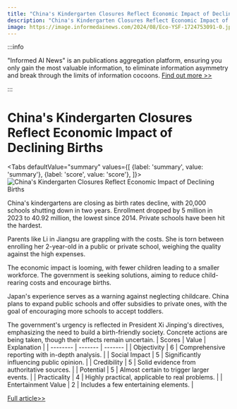 ```yaml
---
title: "China's Kindergarten Closures Reflect Economic Impact of Declining Births"
description: "China's Kindergarten Closures Reflect Economic Impact of Declining Births"
image: https://image.informedainews.com/2024/08/Eco-YSF-1724753091-0.jpg
---
```



:::info

"Informed AI News" is an publications aggregation platform, ensuring you only gain the most valuable information, to eliminate information asymmetry and break through the limits of information cocoons.  [Find out more >>](/)

:::

# China's Kindergarten Closures Reflect Economic Impact of Declining Births


<Tabs
	defaultValue="summary"
	values={[
	{label: 'summary', value: 'summary'},
	{label: 'score', value: 'score'},
]}>
<TabItem value="summary">
<img
  src="https://image.informedainews.com/2024/08/Eco-YSF-1724753091-0.jpg"
  alt="China's Kindergarten Closures Reflect Economic Impact of Declining Births"
/>



China's kindergartens are closing as birth rates decline, with 20,000 schools shutting down in two years. Enrollment dropped by 5 million in 2023 to 40.92 million, the lowest since 2014. Private schools have been hit the hardest.

Parents like Li in Jiangsu are grappling with the costs. She is torn between enrolling her 2-year-old in a public or private school, weighing the quality against the high expenses.

The economic impact is looming, with fewer children leading to a smaller workforce. The government is seeking solutions, aiming to reduce child-rearing costs and encourage births.

Japan's experience serves as a warning against neglecting childcare. China plans to expand public schools and offer subsidies to private ones, with the goal of encouraging more schools to accept toddlers.

The government's urgency is reflected in President Xi Jinping's directives, emphasizing the need to build a birth-friendly society. Concrete actions are being taken, though their effects remain uncertain.
</TabItem>
<TabItem value="score">
	| Scores     | Value   | Explanation |
	| -------- | ------- | ------- |
	| Objectivity  | 6    | Comprehensive reporting with in-depth analysis.    |
	| Social Impact | 5     | Significantly influencing public opinion.    |
	| Credibility    | 5    | Solid evidence from authoritative sources.    |
	| Potential    | 5    | Almost certain to trigger larger events.    |
	| Practicality    | 4    | Highly practical, applicable to real problems.    |
	| Entertainment Value    | 2    | Includes a few entertaining elements.    |
</TabItem>
</Tabs>

[Full article>>](https://asia.nikkei.com/Spotlight/Asia-Insight/China-s-kindergarten-closures-foreshadow-economic-hit-from-falling-births)
